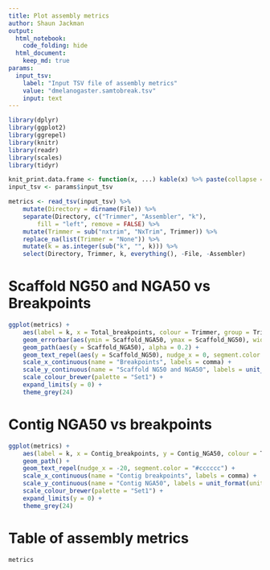 ```yaml
---
title: Plot assembly metrics
author: Shaun Jackman
output:
  html_notebook:
    code_folding: hide
  html_document:
    keep_md: true
params:
  input_tsv:
    label: "Input TSV file of assembly metrics"
    value: "dmelanogaster.samtobreak.tsv"
    input: text
---
```


```r
library(dplyr)
library(ggplot2)
library(ggrepel)
library(knitr)
library(readr)
library(scales)
library(tidyr)

knit_print.data.frame <- function(x, ...) kable(x) %>% paste(collapse = "\n") %>% asis_output
input_tsv <- params$input_tsv
```

```r
metrics <- read_tsv(input_tsv) %>%
	mutate(Directory = dirname(File)) %>%
	separate(Directory, c("Trimmer", "Assembler", "k"),
		fill = "left", remove = FALSE) %>%
	mutate(Trimmer = sub("nxtrim", "NxTrim", Trimmer)) %>%
	replace_na(list(Trimmer = "None")) %>%
	mutate(k = as.integer(sub("k", "", k))) %>%
	select(Directory, Trimmer, k, everything(), -File, -Assembler)
```

# Scaffold NG50 and NGA50 vs Breakpoints
```r
ggplot(metrics) +
	aes(label = k, x = Total_breakpoints, colour = Trimmer, group = Trimmer) +
	geom_errorbar(aes(ymin = Scaffold_NGA50, ymax = Scaffold_NG50), width = 10) +
	geom_path(aes(y = Scaffold_NGA50), alpha = 0.2) +
	geom_text_repel(aes(y = Scaffold_NG50), nudge_x = 0, segment.color = "#cccccc") +
	scale_x_continuous(name = "Breakpoints", labels = comma) +
	scale_y_continuous(name = "Scaffold NG50 and NGA50", labels = unit_format(unit = "kbp", scale = 1e-3)) +
	scale_colour_brewer(palette = "Set1") +
	expand_limits(y = 0) +
	theme_grey(24)
```

# Contig NGA50 vs breakpoints
```r
ggplot(metrics) +
	aes(label = k, x = Contig_breakpoints, y = Contig_NGA50, colour = Trimmer, group = Trimmer) +
	geom_path() +
	geom_text_repel(nudge_x = -20, segment.color = "#cccccc") +
	scale_x_continuous(name = "Contig breakpoints", labels = comma) +
	scale_y_continuous(name = "Contig NGA50", labels = unit_format(unit = "kbp", scale = 1e-3)) +
	scale_colour_brewer(palette = "Set1") +
	expand_limits(y = 0) +
	theme_grey(24)
```

# Table of assembly metrics
```r
metrics
```
